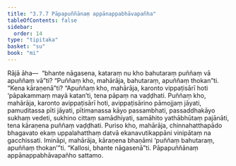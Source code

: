 ```yaml
---
title: "3.7.7 Pāpapuññānaṃ appānappabhāvapañha"
tableOfContents: false
sidebar:
  order: 14
type: "tipitaka"
basket: "su"
book: "mi"
---
```



<DynamicBreadcrumb />

<Division number="100" book="mi">

<Paragraph number="478" book="mi">
Rājā āha—  “bhante nāgasena, kataraṃ nu kho bahutaraṃ puññaṃ vā apuññaṃ vā”ti? “Puññaṃ kho, mahārāja, bahutaraṃ, apuññaṃ thokan”ti. “Kena kāraṇenā”ti? “Apuññaṃ kho, mahārāja, karonto vippaṭisārī hoti ‘pāpakammaṃ mayā katan’ti, tena pāpaṃ na vaḍḍhati. Puññaṃ kho, mahārāja, karonto avippaṭisārī hoti, avippaṭisārino pāmojjaṃ jāyati, pamuditassa pīti jāyati, pītimanassa kāyo passambhati, passaddhakāyo sukhaṃ vedeti, sukhino cittaṃ samādhiyati, samāhito yathābhūtaṃ pajānāti, tena kāraṇena puññaṃ vaḍḍhati. Puriso kho, mahārāja, chinnahatthapādo bhagavato ekaṃ uppalahatthaṃ datvā ekanavutikappāni vinipātaṃ na gacchissati. Imināpi, mahārāja, kāraṇena bhaṇāmi ‘puññaṃ bahutaraṃ, apuññaṃ thokan’”ti.
</Paragraph>

<Paragraph number="479" book="mi">
“Kallosi, bhante nāgasenā”ti.

</Paragraph>
</Division>

<Paragraph number="480" type="center" book="mi">
Pāpapuññānaṃ appānappabhāvapañho sattamo.
</Paragraph>